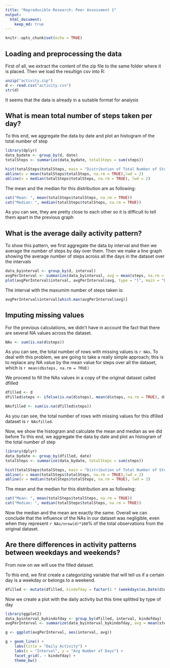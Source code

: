 ```yaml
---
title: "Reproducible Research: Peer Assessment 1"
output: 
  html_document:
    keep_md: true
---
```


```r
knitr::opts_chunk$set(echo = TRUE)
```

## Loading and preprocessing the data

First of all, we extract the content of the zip file to the same folder where it is placed. Then we load the resultign csv into R:
```r
unzip("activity.zip")
d <- read.csv("activity.csv")
str(d)
```

It seems that the data is already in a suitable format for analysis

## What is mean total number of steps taken per day?

To this end, we aggregate the data by date and plot an histogram of the total number of step
```r
library(dplyr)
data_bydate <- group_by(d, date)
totalSteps <- summarize(data_bydate, totalSteps = sum(steps))

hist(totalSteps$totalSteps, main = "Distribution of Total Number of Steps", xlab = "Total Steps per Day")
abline(v = mean(totalSteps$totalSteps, na.rm = TRUE),lwd = 2)
abline(v = median(totalSteps$totalSteps, na.rm = TRUE), lwd = 2)
```

The mean and the median for this distribution are as following:
```r
cat("Mean: ", mean(totalSteps$totalSteps, na.rm = TRUE))
cat("Median: ", median(totalSteps$totalSteps, na.rm = TRUE))
```

As you can see, they are pretty close to each other so it is difficult to tell them apart in the previous graph

## What is the average daily activity pattern?

To show this pattern, we first aggregate the data by interval and then we average the number of steps by day over them. Then we make a line graph showing the average number of steps across all the days in the dataset over the intervals
```r
data_byinterval <- group_by(d, interval)
avgPerInterval <- summarize(data_byinterval, avg = mean(steps, na.rm = TRUE))
plot(avgPerInterval$interval, avgPerInterval$avg, type = "l", main = "Daily Activity", ylab = "Average Number of Steps", xlab = "Interval")
```

The interval with the maxumim number of steps taken is:
```r
avgPerInterval$interval[which.max(avgPerInterval$avg)]
```

## Imputing missing values

For the previous calculations, we didn't have in account the fact that there are several NA values across the dataset. 
```r
NAs <- sum(is.na(d$steps))
```

As you can see, the total number of rows with missing values is `r NAs`.
To deal with this problem, we are going to take a really simple approach; this is to replace any NA value by the mean value for steps over all the dataset, which is `r mean(d$steps, na.rm = TRUE)`

We proceed to fill the NAs values in a copy of the original dataset called dfilled
```r
dfilled <- d
dfilled$steps <- ifelse(is.na(d$steps), mean(d$steps, na.rm = TRUE), d$steps)
```

```r
NAsfilled <- sum(is.na(dfilled$steps))
```

As you can see, the total number of rows with missing values for this dfilled dataset is `r NAsfilled`.

Now, we show the histogram and calculate the mean and median as we did before
To this end, we aggregate the data by date and plot an histogram of the total number of step
```r
library(dplyr)
data_bydate <- group_by(dfilled, date)
totalSteps <- summarize(data_bydate, totalSteps = sum(steps))

hist(totalSteps$totalSteps, main = "Distribution of Total Number of Steps", xlab = "Total Steps per Day")
abline(v = mean(totalSteps$totalSteps, na.rm = TRUE),lwd = 2)
abline(v = median(totalSteps$totalSteps, na.rm = TRUE), lwd = 2)
```

The mean and the median for this distribution are as following:
```r
cat("Mean: ", mean(totalSteps$totalSteps, na.rm = TRUE))
cat("Median: ", median(totalSteps$totalSteps, na.rm = TRUE))
```

Now the median and the mean are exactly the same. Overall we can conclude that the influence of the NAs in our dataset was negligible, even when they represent `r NAs/nrow(d)*100`% of the total observations from the original dataset.


## Are there differences in activity patterns between weekdays and weekends?
From now on we will use the filled dataset.

To this end, we first create a categorizing variable that will tell us if a certain day is a weekday or belongs to a weekend.
```r
dfilled <- mutate(dfilled, kindofday = factor(1 * (weekdays(as.Date(d$date)) %in% c("Saturday", "Sunday")), labels = c("weekday", "weekend")))
```

Now we create a plot with the daily activity but this time splitted by type of day
```r
library(ggplot2)
data_byinterval_bykindofday <- group_by(dfilled, interval, kindofday)
avgPerInterval <- summarize(data_byinterval_bykindofday, avg = mean(steps, na.rm = TRUE))

g <- ggplot(avgPerInterval, aes(interval, avg))

g + geom_line() + 
    labs(title = "Daily Activity") +
    labs(x = "Interval", y = "Avg Number of Days") +
    facet_grid(. ~ kindofday) +
    theme_bw()
```



